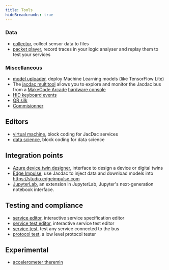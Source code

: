 ```yaml
---
title: Tools
hideBreadcrumbs: true
---
```



<Tools />

### Data 

* [collector](/tools/collector/), collect sensor data to files
* [packet player](/tools/player/), record traces in your logic analyser and replay them to test your services

### Miscellaneous

* [model uploader](/tools/model-uploader/), deploy Machine Learning models (like TensorFlow Lite)
* The [jacdac multitool](https://github.com/microsoft/jacdac-multitool) allows you to explore and monitor the Jacdac bus from a [MakeCode Arcade](https://arcade.makecode.com) 
  [hardware console](https://arcade.makecode.com/hardware)
* [HID keyboard events](/tools/hid-events/)
* [QR silk](/tools/qr-silk/)
* [Commisionner](/tools/commisionner/)

## Editors

* [virtual machine](/editors/vm/), block coding for JacDac services
* [data science](/editors/data/), block coding for data science

## Integration points

* [Azure device twin designer](/tools/azure-device-twin-designer/), interface to design a device or digital twins
* [Edge Impulse](/tools/edge-impulse/), use Jacdac to inject data and download models into https://studio.edgeimpulse.com
* [JupyterLab](/tools/jupyterlab/), an extension in JupyterLab, Jupyter's next-generation notebook interface.

## Testing and compliance

* [service editor](/tools/service-editor/), interactive service specification editor
* [service test editor](/tools/service-test-editor/), interactive service test editor
* [service test](/tools/service-test), test any service connected to the bus
* [protocol test](/tools/prototest/), a low level protocol tester

## Experimental

* [accelerometer theremin](/tools/accelerometer-theremin)
